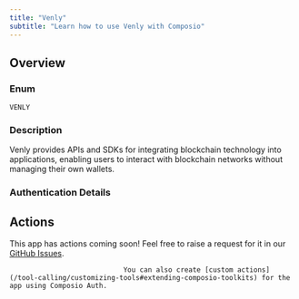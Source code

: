 ```yaml
---
title: "Venly"
subtitle: "Learn how to use Venly with Composio"
---
```



## Overview

### Enum
`VENLY`

### Description
Venly provides APIs and SDKs for integrating blockchain technology
    into applications, enabling users to interact with blockchain networks
    without managing their own wallets.

### Authentication Details

<Accordion title="API_KEY">
<ParamField path="api_key" type="string" required={true}>
</ParamField>

</Accordion>


## Actions

This app has actions coming soon! Feel free to raise a request for it in our [GitHub Issues](https://github.com/ComposioHQ/composio/issues).
                                
                                You can also create [custom actions](/tool-calling/customizing-tools#extending-composio-toolkits) for the app using Composio Auth.